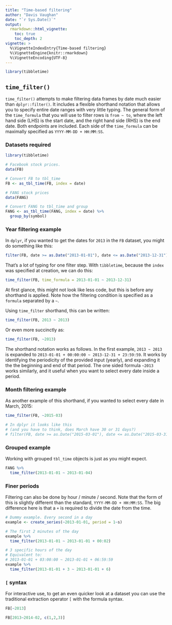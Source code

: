 ```yaml
---
title: "Time-based filtering"
author: "Davis Vaughan"
date: "`r Sys.Date()`"
output: 
  rmarkdown::html_vignette:
    toc: true
    toc_depth: 2
vignette: >
  %\VignetteIndexEntry{Time-based filtering}
  %\VignetteEngine{knitr::rmarkdown}
  %\VignetteEncoding{UTF-8}
---
```


```r
library(tibbletime)
```

## `time_filter()`

`time_filter()` attempts to make filtering data frames by date much easier 
than `dplyr::filter()`. It includes a flexible shorthand notation that allows
you to specify entire date ranges with very little typing. The general form 
of the `time_formula` that you will use to filter rows is `from ~ to`, where 
the left hand side (LHS) is the start date, and the right hand side (RHS) is
the end date. Both endpoints are included. Each side of the `time_formula` can
be maximally specified as `YYYY-MM-DD + HH:MM:SS`.

### Datasets required

```r
library(tibbletime)

# Facebook stock prices.
data(FB)

# Convert FB to tbl_time
FB <- as_tbl_time(FB, index = date)

# FANG stock prices
data(FANG)

# Convert FANG to tbl_time and group
FANG <- as_tbl_time(FANG, index = date) %>%
  group_by(symbol)

```

### Year filtering example

In `dplyr`, if you wanted to get the dates for `2013` in the `FB` dataset, you 
might do something like this:

```r
filter(FB, date >= as.Date("2013-01-01"), date <= as.Date("2013-12-31"))
```

That's a lot of typing for one filter step. With `tibbletime`, because
the `index` was specified at creation, we can do this:

```r
time_filter(FB, time_formula = 2013-01-01 ~ 2013-12-31)
```

At first glance, this might not look like less code, but this is before any
shorthand is applied. Note how the filtering condition is specified as a 
`formula` separated by a `~`. 

Using `time_filter` shorthand, this can be written:

```r
time_filter(FB, 2013 ~ 2013)
```

Or even more succinctly as:

```r
time_filter(FB, ~2013)
```

The shorthand notation works as follows. In the first example, `2013 ~ 2013` is
expanded to `2013-01-01 + 00:00:00 ~ 2013-12-31 + 23:59:59`. It works by 
identifying the periodicity of the provided input (yearly), and expanding it
the the beginning and end of that period. The one sided formula `~2013` works 
similarly, and it useful when you want to select every date inside a period. 

### Month filtering example

As another example of this shorthand, if you wanted to select every date in
March, 2015:

```r
time_filter(FB, ~2015-03)

# In dplyr it looks like this
# (and you have to think, does March have 30 or 31 days?)
# filter(FB, date >= as.Date("2015-03-01"), date <= as.Date("2015-03-31"))
```

### Grouped example

Working with grouped `tbl_time` objects is just as you might expect.

```r
FANG %>%
  time_filter(2013-01-01 ~ 2013-01-04)
```

### Finer periods

Filtering can also be done by hour / minute / second. Note that the form of this
is slightly different than the standard, `YYYY-MM-DD + HH:MM:SS`. The big 
difference here is that a `+` is required to divide the date from the time.

```r
# Dummy example. Every second in a day
example <- create_series(~2013-01-01, period = 1~s)

# The first 2 minutes of the day
example %>%
  time_filter(2013-01-01 ~ 2013-01-01 + 00:02)

# 3 specific hours of the day
# Equivalent to:
# 2013-01-01 + 03:00:00 ~ 2013-01-01 + 06:59:59
example %>%
  time_filter(2013-01-01 + 3 ~ 2013-01-01 + 6)
```

### `[` syntax

For interactive use, to get an even quicker look at a dataset you can use 
the traditional extraction operator `[` with the formula syntax.

```r
FB[~2013]
```

```r
FB[2013~2014-02, c(1,2,3)]
```

